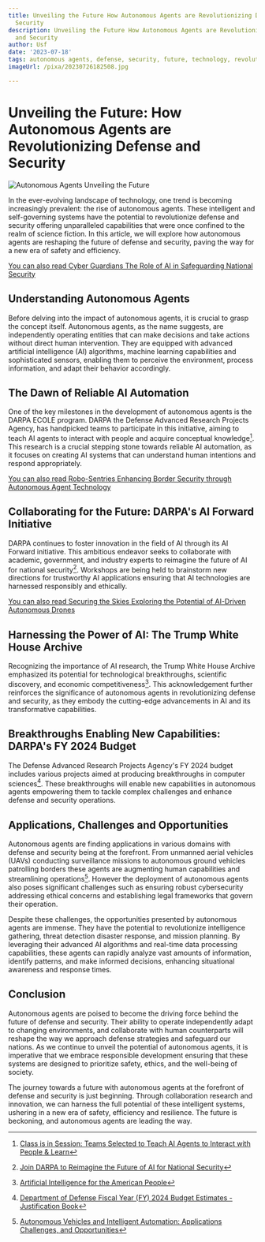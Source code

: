 ```yaml
---
title: Unveiling the Future How Autonomous Agents are Revolutionizing Defense and
  Security
description: Unveiling the Future How Autonomous Agents are Revolutionizing Defense
  and Security
author: Usf
date: '2023-07-18'
tags: autonomous agents, defense, security, future, technology, revolutionizing, innovation
imageUrl: /pixa/20230726182508.jpg

---
```

# Unveiling the  Future: How Autonomous Agents are Revolutionizing Defense and Security

![Autonomous Agents Unveiling the  Future](https://images.unsplash.com/photo-1621396066475-6b5be2b4b32f)

In the ever-evolving landscape of technology, one trend is  becoming increasingly prevalent: the rise of autonomous agents. These intelligent and self-governing systems have the potential  to revolutionize  defense and security offering unparalleled  capabilities that were once confined to  the realm of science fiction. In this article, we will explore how autonomous agents are reshaping  the future of defense and security, paving the way for a new era  of safety and efficiency.

[You can also read  Cyber Guardians The Role of AI in Safeguarding National Security](Cyber%20Guardians%20The%20Role%20of%20AI%20in%20Safeguarding%20National%20Security)


## Understanding Autonomous Agents

Before delving into the impact of autonomous agents, it is  crucial to grasp the concept itself. Autonomous agents, as the name suggests,  are independently operating entities that can make decisions and take actions without direct human intervention. They are equipped with advanced artificial intelligence (AI) algorithms,  machine learning capabilities and sophisticated sensors, enabling them to perceive the environment, process information, and adapt their behavior accordingly.

## The Dawn of Reliable AI Automation

One  of  the key milestones in the development of autonomous agents is the DARPA ECOLE program. DARPA the Defense Advanced Research Projects Agency, has handpicked teams to participate  in this initiative, aiming to teach AI agents to  interact with people and acquire conceptual knowledge[^1^]. This research is a crucial stepping stone towards  reliable  AI automation, as it focuses on creating  AI systems that can understand  human intentions and respond appropriately.

[You can  also read Robo-Sentries Enhancing Border Security through Autonomous Agent Technology](Robo-Sentries%20Enhancing%20Border%20Security%20through%20Autonomous%20Agent%20Technology)


## Collaborating for the Future:  DARPA's AI Forward Initiative

DARPA continues to foster  innovation in the field of AI through  its AI Forward initiative. This ambitious endeavor seeks to collaborate with academic, government, and industry experts to reimagine the future of AI for national security[^2^]. Workshops are being held to brainstorm new directions for  trustworthy AI applications  ensuring  that AI technologies are harnessed responsibly and ethically.

[You can also read Securing the Skies Exploring the Potential of AI-Driven Autonomous Drones](Securing%20the%20Skies%20Exploring%20the%20Potential%20of%20AI-Driven%20Autonomous%20Drones)


## Harnessing the Power of AI: The Trump White House Archive

Recognizing the importance  of AI research, the Trump White  House Archive emphasized  its potential for  technological breakthroughs, scientific discovery, and  economic competitiveness[^3^]. This acknowledgement further reinforces the significance of autonomous agents in revolutionizing defense and security, as they embody the  cutting-edge advancements in AI  and its  transformative capabilities.

## Breakthroughs Enabling New Capabilities: DARPA's FY 2024 Budget

The Defense Advanced Research Projects Agency's FY 2024 budget includes various projects aimed at  producing breakthroughs in computer sciences[^4^]. These breakthroughs will enable new capabilities  in autonomous agents empowering them to tackle complex challenges and  enhance defense and security operations.

## Applications, Challenges and Opportunities

Autonomous agents are finding applications in various domains with defense and security  being at the forefront. From  unmanned aerial vehicles  (UAVs) conducting surveillance missions to autonomous ground vehicles patrolling borders these agents are augmenting  human capabilities and streamlining operations[^5^]. However the deployment of autonomous agents also poses  significant challenges such as  ensuring robust cybersecurity addressing ethical concerns and  establishing legal frameworks that govern their operation.

Despite these challenges, the opportunities presented by  autonomous agents are  immense. They have the potential to revolutionize intelligence gathering, threat  detection disaster response, and mission planning. By leveraging their  advanced AI  algorithms and real-time data processing capabilities, these agents  can rapidly analyze vast amounts of information, identify patterns, and make informed  decisions, enhancing situational  awareness and response times.

## Conclusion

Autonomous agents are poised to become the driving force  behind the future of defense and security.  Their ability to operate independently adapt to changing environments, and collaborate with human counterparts will reshape the way we approach defense  strategies and safeguard our nations.  As  we continue to unveil the potential of  autonomous agents, it  is imperative that we embrace responsible development ensuring that these systems are designed to prioritize safety, ethics, and the  well-being of society.

The journey towards a future with autonomous agents  at the forefront of defense and security is just beginning. Through collaboration research and innovation, we can harness the full  potential of these intelligent systems, ushering in a new era of safety, efficiency and resilience. The future is  beckoning, and autonomous  agents  are leading the way.

[^1^]: [Class  is in Session:  Teams Selected to Teach AI Agents to Interact with People & Learn](https://www.darpa.mil/news-events/2023-07-18)
[^2^]: [Join DARPA to Reimagine the Future of AI  for National Security](https://www.darpa.mil/news-events/2023-02-24)
[^3^]: [Artificial Intelligence  for the American People](https://trumpwhitehouse.archives.gov/ai/)
[^4^]: [Department of Defense Fiscal Year (FY) 2024 Budget Estimates  - Justification Book](https://comptroller.defense.gov/Portals/45/Documents/defbudget/fy2024/budget_justification/pdfs/03_RDT_and_E/RDTE_Vol1_DARPA_MasterJustificationBook_PB_2024.pdf)
[^5^]:  [Autonomous Vehicles and Intelligent Automation: Applications Challenges, and Opportunities](https://www.hindawi.com/journals/misy/2022/7632892/)
